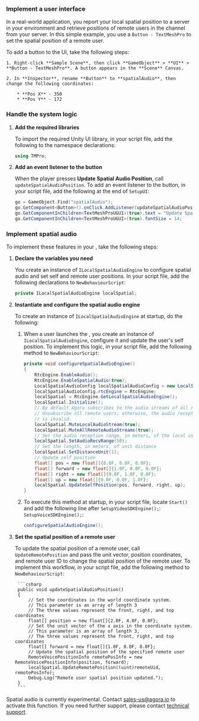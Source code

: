 <PlatformWrapper platform="unity">


### Implement a user interface

In a real-world application, you report your local spatial position to a server in your environment and retrieve positions of remote users in the channel from your server. In this simple example, you use a `Button - TextMeshPro` to set the spatial position of a remote user.

To add a button to the UI, take the following steps:

    1. Right-click **Sample Scene**, then click **GameObject** > **UI** > **Button - TextMeshPro**. A button appears in the **Scene** Canvas.

    2. In **Inspector**, rename **Button** to **spatialAudio**, then change the following coordinates:

        * **Pos X** - 350
        * **Pos Y** - 172

### Handle the system logic

1. **Add the required libraries**

    To import the required Unity UI library, in your script file, add the following to the namespace declarations:

    ``` csharp
    using TMPro;
    ```
2. **Add an event listener to the button**

    When the player presses **Update Spatial Audio Position**, call `updateSpatialAudioPosition`. To add an event listener to the button, in your script file, add the following at the end of `SetupUI`:

    ```csharp
    go = GameObject.Find("spatialAudio");
    go.GetComponent<Button>().onClick.AddListener(updateSpatialAudioPosition);
    go.GetComponentInChildren<TextMeshProUGUI>(true).text = "Update Spatial Audio Position";
    go.GetComponentInChildren<TextMeshProUGUI>(true).fontSize = 14;
    ```

### Implement spatial audio

To implement these features in your <Vpl k="CLIENT" />, take the following steps:

1. **Declare the variables you need**

    You create an instance of `ILocalSpatialAudioEngine` to configure spatial audio and set self and remote user positions. In your script file, add the following declarations to `NewBehaviourScript`:

    ```csharp
    private ILocalSpatialAudioEngine localSpatial;
    ```

1. **Instantiate and configure the spatial audio engine**

    To create an instance of `ILocalSpatialAudioEngine` at startup, do the following:

    1. When a user launches the <Vpl k="CLIENT" />, you create an instance of `ILocalSpatialAudioEngine`, configure it and update the user's self position. To implement this logic, in your script file, add the following method to `NewBehaviourScript`:

        ```csharp
        private void configureSpatialAudioEngine()
        {
            RtcEngine.EnableAudio();
            RtcEngine.EnableSpatialAudio(true);
            LocalSpatialAudioConfig localSpatialAudioConfig = new LocalSpatialAudioConfig();
            localSpatialAudioConfig.rtcEngine = RtcEngine;
            localSpatial = RtcEngine.GetLocalSpatialAudioEngine();
            localSpatial.Initialize();
            // By default Agora subscribes to the audio streams of all remote users.
            // Unsubscribe all remote users; otherwise, the audio reception range you set
            // is invalid.
            localSpatial.MuteLocalAudioStream(true);
            localSpatial.MuteAllRemoteAudioStreams(true);
            // Set the audio reception range, in meters, of the local user
            localSpatial.SetAudioRecvRange(50);
            // Set the length, in meters, of unit distance
            localSpatial.SetDistanceUnit(1);
            // Update self position
            float[] pos = new float[]{0.0F, 0.0F, 0.0F};
            float[] forward = new float[]{1.0F, 0.0F, 0.0F};
            float[] right = new float[]{0.0F, 1.0F, 0.0F};
            float[] up = new float[]{0.0F, 0.0F, 1.0F};
            localSpatial.UpdateSelfPosition(pos, forward, right, up);
        }
        ```

    1. To execute this method at startup, in your script file, locate `Start()` and add the following line after <ProductWrapper notAllowed = "voice-calling"> `SetupVideoSDKEngine();`: </ProductWrapper>
       <ProductWrapper product = "voice-calling"> `SetupVoiceSDKEngine();`: </ProductWrapper>

        ```csharp
        configureSpatialAudioEngine();
        ```

1. **Set the spatial position of a remote user**

    To update the spatial position of a remote user, call `UpdateRemotePosition` and pass the unit vector, position coordinates, and remote user ID to change the spatial position of the remote user. To implement this workflow, in your script file,
    add the following method to `NewBehaviourScript`:

        ```csharp
        public void updateSpatialAudioPosition()
        {
            // Set the coordinates in the world coordinate system.
            // This parameter is an array of length 3
            // The three values represent the front, right, and top coordinates
            float[] position = new float[]{2.0F, 4.0F, 0.0F};
            // Set the unit vector of the x axis in the coordinate system.
            // This parameter is an array of length 3,
            // The three values represent the front, right, and top coordinates
            float[] forward = new float[]{1.0F, 0.0F, 0.0F};
            // Update the spatial position of the specified remote user
            RemoteVoicePositionInfo remotePosInfo = new RemoteVoicePositionInfo(position, forward);
            localSpatial.UpdateRemotePosition((uint)remoteUid, remotePosInfo);
            Debug.Log("Remote user spatial position updated.");
        }
        ```
Spatial audio is currently experimental. Contact sales-us@agora.io to activate this function. If you need further support, please contact [<Vg k="COMPANY" /> technical support](mailto:support@agora.io).

</PlatformWrapper>
